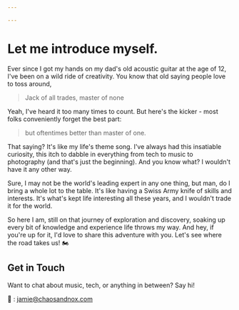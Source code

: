 ```yaml
---

---
```


# Let me introduce myself.

Ever since I got my hands on my dad's old acoustic guitar at the age of 12, I've been on a wild ride of creativity. You know that old saying people love to toss around, 
>Jack of all trades, master of none

Yeah, I've heard it too many times to count. But here's the kicker - most folks conveniently forget the best part: 

>but oftentimes better than master of one.

That saying? It's like my life's theme song. I've always had this insatiable curiosity, this itch to dabble in everything from tech to music to photography (and that's just the beginning). And you know what? I wouldn't have it any other way.

Sure, I may not be the world's leading expert in any one thing, but man, do I bring a whole lot to the table. It's like having a Swiss Army knife of skills and interests. It's what's kept life interesting all these years, and I wouldn't trade it for the world.

So here I am, still on that journey of exploration and discovery, soaking up every bit of knowledge and experience life throws my way. And hey, if you're up for it, I'd love to share this adventure with you. Let's see where the road takes us! 🏍

## Get in Touch
Want to chat about music, tech, or anything in between? Say hi!

📧 : jamie@chaosandnox.com

